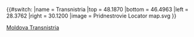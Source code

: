 {{#switch:{{{1}}}
|name = Transnistria
|top =  48.1870
|bottom = 46.4963
|left = 28.3762
|right = 30.1200
|image = Pridnestrovie Locator map.svg
}}<noinclude>{{Location map/Info}}

[[Category:Location map by country templates|Moldova Transnistria]]
</noinclude>